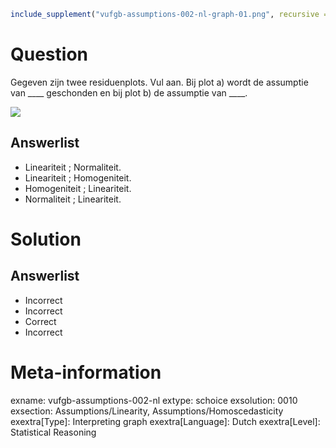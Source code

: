```r
include_supplement("vufgb-assumptions-002-nl-graph-01.png", recursive = TRUE)
```
Question
========
  
Gegeven zijn twee residuenplots. Vul aan. Bij plot a) wordt de assumptie van ____ geschonden en bij plot b) de assumptie van ____.

![](vufgb-assumptions-002-nl-graph-01.png) 
  
Answerlist
----------
* Lineariteit ;  Normaliteit.
* Lineariteit ; Homogeniteit.
* Homogeniteit ; Lineariteit.
* Normaliteit ; Lineariteit.

Solution
========

Answerlist
----------
* Incorrect
* Incorrect
* Correct
* Incorrect

Meta-information
================
exname: vufgb-assumptions-002-nl
extype: schoice
exsolution: 0010
exsection: Assumptions/Linearity, Assumptions/Homoscedasticity
exextra[Type]: Interpreting graph
exextra[Language]: Dutch
exextra[Level]: Statistical Reasoning

